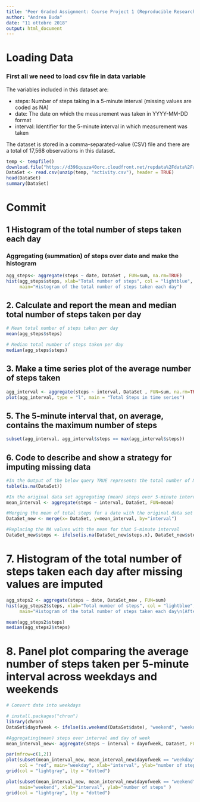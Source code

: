 ---
title: 'Peer Graded Assignment: Course Project 1 (Reproducible Research)'
author: "Andrea Buda"
date: "11 ottobre 2018"
output: html_document
---

# Loading Data
### First all we need to load csv file in data variable
The variables included in this dataset are:

- steps: Number of steps taking in a 5-minute interval (missing values are coded as NA)
- date: The date on which the measurement was taken in YYYY-MM-DD format
- interval: Identifier for the 5-minute interval in which measurement was taken

The dataset is stored in a comma-separated-value (CSV) file and there are a total of 17,568 observations in this dataset.

``` {r}
temp <- tempfile()
download.file("https://d396qusza40orc.cloudfront.net/repdata%2Fdata%2Factivity.zip",temp)
DataSet <- read.csv(unzip(temp, "activity.csv"), header = TRUE) 
head(DataSet)
summary(DataSet)
```

# Commit

## 1 Histogram of the total number of steps taken each day
### Aggregating (summation) of steps over date and make the histogram
``` {r}
agg_steps<- aggregate(steps ~ date, DataSet , FUN=sum, na.rm=TRUE)
hist(agg_steps$steps, xlab="Total number of steps", col = "lightblue",
     main="Histogram of the total number of steps taken each day")
```


## 2. Calculate and report the mean and median total number of steps taken per day

``` {r}
# Mean total number of steps taken per day
mean(agg_steps$steps)

# Median total number of steps taken per day
median(agg_steps$steps)
```

## 3. Make a time series plot of the average number of steps taken
``` {r}
agg_interval <- aggregate(steps ~ interval, DataSet , FUN=sum, na.rm=TRUE)
plot(agg_interval, type = "l", main = "Total Steps in time series")
```

## 5. The 5-minute interval that, on average, contains the maximum number of steps
``` {r}
subset(agg_interval, agg_interval$steps == max(agg_interval$steps))
```

## 6. Code to describe and show a strategy for imputing missing data
``` {r}
#In the Output of the below query TRUE represents the total number of NA values
table(is.na(DataSet))

#In the original data set aggregating (mean) steps over 5-minute interval
mean_interval <- aggregate(steps ~ interval, DataSet, FUN=mean)

#Merging the mean of total steps for a date with the original data set
DataSet_new <- merge(x= DataSet, y=mean_interval, by="interval")

#Replacing the NA values with the mean for that 5-minute interval
DataSet_new$steps <- ifelse(is.na(DataSet_new$steps.x), DataSet_new$steps.y, DataSet_new$steps.x)
```
# 7. Histogram of the total number of steps taken each day after missing values are imputed
``` {r}
agg_steps2 <- aggregate(steps ~ date, DataSet_new , FUN=sum)
hist(agg_steps2$steps, xlab="Total number of steps", col = "lightblue",
     main="Histogram of the total number of steps taken each day\n(After imputing NA values with \n mean of 5-min interval)")

mean(agg_steps2$steps)
median(agg_steps2$steps)
```
# 8. Panel plot comparing the average number of steps taken per 5-minute interval across weekdays and weekends
``` {r}
# Convert date into weekdays

# install.packages("chron")
library(chron)
DataSet$dayofweek <- ifelse(is.weekend(DataSet$date), "weekend", "weekday")

#Aggregating(mean) steps over interval and day of week
mean_interval_new<- aggregate(steps ~ interval + dayofweek, DataSet, FUN=mean)

par(mfrow=c(1,2)) 
plot(subset(mean_interval_new, mean_interval_new$dayofweek == "weekday")$steps, type ="l", 
     col = "red", main="weekday", xlab="interval", ylab="number of steps" )
grid(col = "lightgray", lty = "dotted")

plot(subset(mean_interval_new, mean_interval_new$dayofweek == "weekend")$steps, type ="l", 
     main="weekend", xlab="interval", ylab="number of steps" )
grid(col = "lightgray", lty = "dotted")
```





